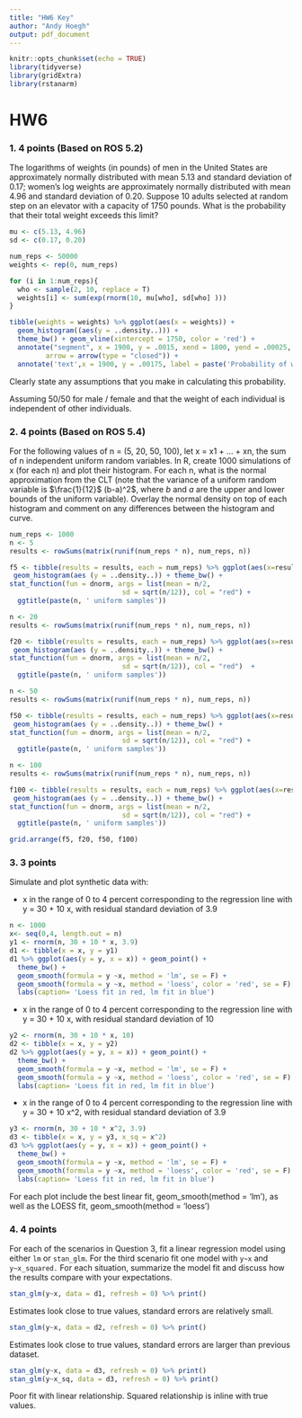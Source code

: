 ```yaml
---
title: "HW6 Key"
author: "Andy Hoegh"
output: pdf_document
---
```


```r
knitr::opts_chunk$set(echo = TRUE)
library(tidyverse)
library(gridExtra)
library(rstanarm)
```

# HW6

### 1. 4 points (Based on ROS 5.2)

The logarithms of weights (in pounds) of men in the United States are approximately normally distributed with mean 5.13 and standard deviation of 0.17; women's log weights are approximately normally distributed with mean 4.96 and standard deviation of 0.20. Suppose 10 adults selected at random step on an elevator with a capacity of 1750 pounds. What is the probability that their total weight exceeds this limit?

```r
mu <- c(5.13, 4.96)
sd <- c(0.17, 0.20)

num_reps <- 50000
weights <- rep(0, num_reps)

for (i in 1:num_reps){
  who <- sample(2, 10, replace = T)
  weights[i] <- sum(exp(rnorm(10, mu[who], sd[who] )))
}

tibble(weights = weights) %>% ggplot(aes(x = weights)) +
  geom_histogram((aes(y = ..density..))) + 
  theme_bw() + geom_vline(xintercept = 1750, color = 'red') +
  annotate("segment", x = 1900, y = .0015, xend = 1800, yend = .00025,
         arrow = arrow(type = "closed")) +
  annotate('text',x = 1900, y = .00175, label = paste('Probability of weight \nexceeding 1750 is\n', mean(weights > 1750)))
```


Clearly state any assumptions that you make in calculating this probability.

Assuming 50/50 for male / female and that the weight of each individual is independent of other individuals.

### 2. 4 points (Based on ROS 5.4)
For the following values of n = (5, 20, 50, 100), let x = x1 + ... + xn, the sum of n independent uniform random variables. In R, create 1000 simulations of x (for each n) and plot their histogram. For each n, what is the normal approximation from the CLT (note that the variance of a uniform random variable is $\frac{1}{12}$ (b-a)^2$, where $b$ and $a$ are the upper and lower bounds of the uniform variable). Overlay the normal density on top of each histogram and comment on any differences between the histogram and curve.

```r

num_reps <- 1000
n <- 5
results <- rowSums(matrix(runif(num_reps * n), num_reps, n))

f5 <- tibble(results = results, each = num_reps) %>% ggplot(aes(x=results)) +
 geom_histogram(aes (y = ..density..)) + theme_bw() +
stat_function(fun = dnorm, args = list(mean = n/2,
                            sd = sqrt(n/12)), col = "red") +
  ggtitle(paste(n, ' uniform samples'))

n <- 20
results <- rowSums(matrix(runif(num_reps * n), num_reps, n))

f20 <- tibble(results = results, each = num_reps) %>% ggplot(aes(x=results)) +
 geom_histogram(aes (y = ..density..)) + theme_bw() +
stat_function(fun = dnorm, args = list(mean = n/2,
                            sd = sqrt(n/12)), col = "red")  +
  ggtitle(paste(n, ' uniform samples'))

n <- 50
results <- rowSums(matrix(runif(num_reps * n), num_reps, n))

f50 <- tibble(results = results, each = num_reps) %>% ggplot(aes(x=results)) +
 geom_histogram(aes (y = ..density..)) + theme_bw() +
stat_function(fun = dnorm, args = list(mean = n/2,
                            sd = sqrt(n/12)), col = "red") +
  ggtitle(paste(n, ' uniform samples'))

n <- 100
results <- rowSums(matrix(runif(num_reps * n), num_reps, n))

f100 <- tibble(results = results, each = num_reps) %>% ggplot(aes(x=results)) +
 geom_histogram(aes (y = ..density..)) + theme_bw() +
stat_function(fun = dnorm, args = list(mean = n/2,
                            sd = sqrt(n/12)), col = "red") +
  ggtitle(paste(n, ' uniform samples'))

grid.arrange(f5, f20, f50, f100)
```

### 3. 3 points

Simulate and plot synthetic data with:

- x in the range of 0 to 4 percent corresponding to the regression line with y = 30 + 10 x, with residual standard deviation of 3.9

```r
n <- 1000
x<- seq(0,4, length.out = n)
y1 <- rnorm(n, 30 + 10 * x, 3.9)
d1 <- tibble(x = x, y = y1)
d1 %>% ggplot(aes(y = y, x = x)) + geom_point() + 
  theme_bw() + 
  geom_smooth(formula = y ~x, method = 'lm', se = F) +
  geom_smooth(formula = y ~x, method = 'loess', color = 'red', se = F) +
  labs(caption= 'Loess fit in red, lm fit in blue')
```

- x in the range of 0 to 4 percent corresponding to the regression line with y = 30 + 10 x, with residual standard deviation of 10

```r
y2 <- rnorm(n, 30 + 10 * x, 10)
d2 <- tibble(x = x, y = y2)
d2 %>% ggplot(aes(y = y, x = x)) + geom_point() + 
  theme_bw() + 
  geom_smooth(formula = y ~x, method = 'lm', se = F) +
  geom_smooth(formula = y ~x, method = 'loess', color = 'red', se = F) +
  labs(caption= 'Loess fit in red, lm fit in blue')
```
- x in the range of 0 to 4 percent corresponding to the regression line with y = 30 + 10 x^2, with residual standard deviation of 3.9
```r
y3 <- rnorm(n, 30 + 10 * x^2, 3.9)
d3 <- tibble(x = x, y = y3, x_sq = x^2)
d3 %>% ggplot(aes(y = y, x = x)) + geom_point() + 
  theme_bw() + 
  geom_smooth(formula = y ~x, method = 'lm', se = F) +
  geom_smooth(formula = y ~x, method = 'loess', color = 'red', se = F) +
  labs(caption= 'Loess fit in red, lm fit in blue')
```
For each plot include the best linear fit, geom_smooth(method = 'lm'), as well as the LOESS fit, geom_smooth(method = 'loess')

### 4. 4 points

For each of the scenarios in Question 3, fit a linear regression model using either `lm` or `stan_glm`. For the third scenario fit one model with `y~x` and `y~x_squared.` For each situation, summarize the model fit and discuss how the results compare with your expectations.

```r
stan_glm(y~x, data = d1, refresh = 0) %>% print()
```
Estimates look close to true values, standard errors are relatively small.


```r
stan_glm(y~x, data = d2, refresh = 0) %>% print()
```
Estimates look close to true values, standard errors are larger than previous dataset.


```r
stan_glm(y~x, data = d3, refresh = 0) %>% print()
stan_glm(y~x_sq, data = d3, refresh = 0) %>% print()
```
Poor fit with linear relationship. Squared relationship is inline with true values.